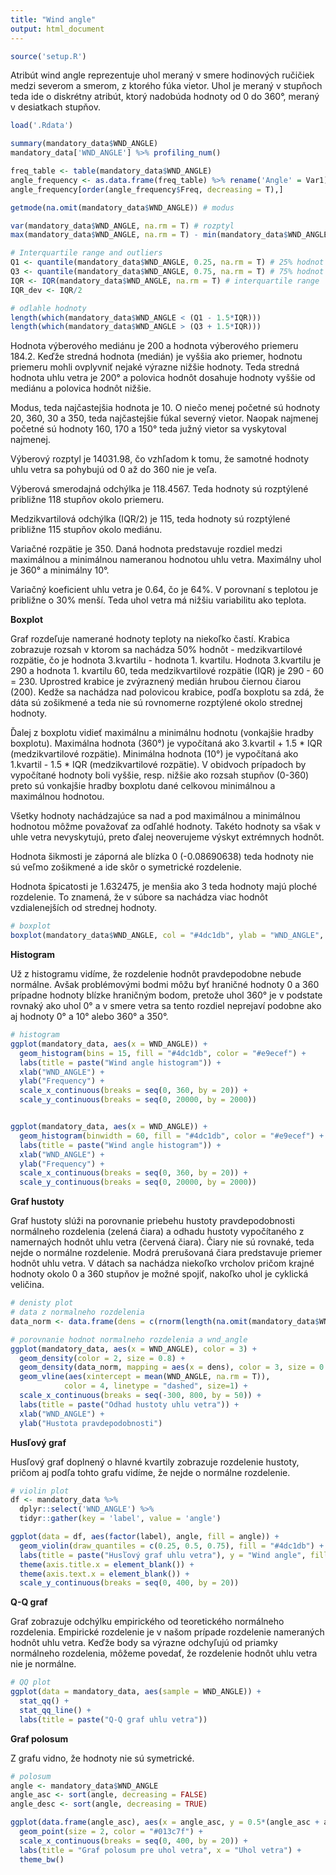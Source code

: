```yaml
---
title: "Wind angle"
output: html_document
---
```


```r
source('setup.R')
```

Atribút wind angle reprezentuje uhol meraný v smere hodinových ručičiek medzi severom a smerom, z ktorého fúka vietor. Uhol je meraný v stupňoch teda ide o diskrétny atribút, ktorý nadobúda hodnoty od 0 do 360°, meraný v desiatkach stupňov.

```r
load('.Rdata')

summary(mandatory_data$WND_ANGLE)
mandatory_data['WND_ANGLE'] %>% profiling_num()

freq_table <- table(mandatory_data$WND_ANGLE)
angle_frequency <- as.data.frame(freq_table) %>% rename('Angle' = Var1)
angle_frequency[order(angle_frequency$Freq, decreasing = T),]

getmode(na.omit(mandatory_data$WND_ANGLE)) # modus

var(mandatory_data$WND_ANGLE, na.rm = T) # rozptyl
max(mandatory_data$WND_ANGLE, na.rm = T) - min(mandatory_data$WND_ANGLE, na.rm = T) # variacne rozpatie

# Interquartile range and outliers
Q1 <- quantile(mandatory_data$WND_ANGLE, 0.25, na.rm = T) # 25% hodnot je mensich a 75% vacsich
Q3 <- quantile(mandatory_data$WND_ANGLE, 0.75, na.rm = T) # 75% hodnot je mensich a 25% vacsich
IQR <- IQR(mandatory_data$WND_ANGLE, na.rm = T) # interquartile range
IQR_dev <- IQR/2

# odlahle hodnoty
length(which(mandatory_data$WND_ANGLE < (Q1 - 1.5*IQR)))
length(which(mandatory_data$WND_ANGLE > (Q3 + 1.5*IQR)))

```

Hodnota výberového mediánu je 200 a hodnota výberového priemeru 184.2. Keďže stredná hodnota (medián) je vyššia ako priemer, hodnotu priemeru mohli ovplyvniť nejaké výrazne nižšie hodnoty. Teda stredná hodnota uhlu vetra je 200° a polovica hodnôt dosahuje hodnoty vyššie od mediánu a polovica hodnôt nižšie. 

Modus, teda najčastejšia hodnota je 10. O niečo menej početné sú hodnoty 20, 360, 30 a 350, teda najčastejšie fúkal severný vietor. Naopak najmenej početné sú hodnoty 160, 170 a 150° teda južný vietor sa vyskytoval najmenej.
 
Výberový rozptyl je 14031.98, čo vzhľadom k tomu, že samotné hodnoty uhlu vetra sa pohybujú od 0 až do 360 nie je veľa.

Výberová smerodajná odchýlka je 118.4567. Teda hodnoty sú rozptýlené približne 118 stupňov okolo priemeru.

Medzikvartilová odchýlka (IQR/2) je 115, teda hodnoty sú rozptýlené približne 115 stupňov okolo mediánu.

Variačné rozpätie je 350. Daná hodnota predstavuje rozdiel medzi maximálnou a minimálnou nameranou hodnotou uhlu vetra. Maximálny uhol je 360° a minimálny 10°. 

Variačný koeficient uhlu vetra je 0.64, čo je 64%. V porovnaní s teplotou je približne o 30% menší. Teda uhol vetra má nižšiu variabilitu ako teplota. 


**Boxplot**

Graf rozdeľuje namerané hodnoty teploty na niekoľko častí. Krabica zobrazuje rozsah v ktorom sa nachádza 50% hodnôt - medzikvartilové rozpätie, čo je hodnota 3.kvartilu - hodnota 1. kvartilu. Hodnota 3.kvartilu je 290 a hodnota 1. kvartilu 60, teda medzikvartilové rozpätie (IQR) je 290 - 60 = 230. Uprostred krabice je zvýraznený medián hrubou čiernou čiarou (200). Kedže sa nachádza nad polovicou krabice, podľa boxplotu sa zdá, že dáta sú zošikmené a teda nie sú rovnomerne rozptýlené okolo strednej hodnoty.

Ďalej z boxplotu vidieť maximálnu a minimálnu hodnotu (vonkajšie hradby boxplotu).
Maximálna hodnota (360°) je vypočítaná ako 3.kvartil + 1.5 * IQR (medzikvartilové rozpätie).
Minimálna hodnota (10°) je vypočítaná ako 1.kvartil - 1.5 * IQR (medzikvartilové rozpätie).
V obidvoch prípadoch by vypočítané hodnoty boli vyššie, resp. nižšie ako rozsah stupňov (0-360) preto sú vonkajšie hradby boxplotu dané celkovou minimálnou a maximálnou hodnotou.

Všetky hodnoty nachádzajúce sa nad a pod maximálnou a minimálnou hodnotou môžme považovať za odľahlé hodnoty. Takéto hodnoty sa však v uhle vetra nevyskytujú, preto ďalej neoverujeme výskyt extrémnych hodnôt.


Hodnota šikmosti je záporná ale blízka 0 (-0.08690638) teda hodnoty nie sú veľmo zošikmené a ide skôr o symetrické rozdelenie. 

Hodnota špicatosti je 1.632475, je menšia ako 3 teda hodnoty majú ploché rozdelenie. To znamená, že v súbore sa nachádza viac hodnôt vzdialenejších od strednej hodnoty.


```r

# boxplot
boxplot(mandatory_data$WND_ANGLE, col = "#4dc1db", ylab = "WND_ANGLE", main = "Wind angle boxplot")

```

**Histogram**

Už z histogramu vidíme, že rozdelenie hodnôt pravdepodobne nebude normálne. Avšak problémovými bodmi môžu byť hraničné hodnoty 0 a 360 prípadne hodnoty blízke hraničným bodom, pretože uhol 360° je v podstate rovnaký ako uhol 0° a v smere vetra sa tento rozdiel neprejaví podobne ako aj hodnoty 0° a 10° alebo 360° a 350°.

```r

# histogram
ggplot(mandatory_data, aes(x = WND_ANGLE)) + 
  geom_histogram(bins = 15, fill = "#4dc1db", color = "#e9ecef") +
  labs(title = paste("Wind angle histogram")) +
  xlab("WND_ANGLE") +
  ylab("Frequency") +
  scale_x_continuous(breaks = seq(0, 360, by = 20)) +
  scale_y_continuous(breaks = seq(0, 20000, by = 2000))


ggplot(mandatory_data, aes(x = WND_ANGLE)) + 
  geom_histogram(binwidth = 60, fill = "#4dc1db", color = "#e9ecef") +
  labs(title = paste("Wind angle histogram")) +
  xlab("WND_ANGLE") +
  ylab("Frequency") +
  scale_x_continuous(breaks = seq(0, 360, by = 20)) +
  scale_y_continuous(breaks = seq(0, 20000, by = 2000))

```


**Graf hustoty**

Graf hustoty slúži na porovnanie priebehu hustoty pravdepodobnosti normálneho rozdelenia (zelená čiara) a odhadu hustoty vypočítaného z namernaých hodnôt uhlu vetra (červená čiara). Čiary nie sú rovnaké, teda nejde o normálne rozdelenie. Modrá prerušovaná čiara predstavuje priemer hodnôt uhlu vetra. V dátach sa nachádza niekoľko vrcholov pričom krajné hodnoty okolo 0 a 360 stupňov je možné spojiť, nakoľko uhol je cyklická  veličina.

```r

# denisty plot 
# data z normalneho rozdelenia
data_norm <- data.frame(dens = c(rnorm(length(na.omit(mandatory_data$WND_ANGLE)), mean(mandatory_data$WND_ANGLE, na.rm = T), sd(mandatory_data$WND_ANGLE, na.rm = T))))

# porovnanie hodnot normalneho rozdelenia a wnd_angle
ggplot(mandatory_data, aes(x = WND_ANGLE), color = 3) + 
  geom_density(color = 2, size = 0.8) +
  geom_density(data_norm, mapping = aes(x = dens), color = 3, size = 0.8) +
  geom_vline(aes(xintercept = mean(WND_ANGLE, na.rm = T)),
            color = 4, linetype = "dashed", size=1) +
  scale_x_continuous(breaks = seq(-300, 800, by = 50)) +
  labs(title = paste("Odhad hustoty uhlu vetra")) +
  xlab("WND_ANGLE") +
  ylab("Hustota pravdepodobnosti")

```

**Husľový graf**

Husľový graf doplnený o hlavné kvartily zobrazuje rozdelenie hustoty, pričom aj podľa tohto grafu vidíme, že nejde o normálne rozdelenie. 

```r

# violin plot
df <- mandatory_data %>%
  dplyr::select('WND_ANGLE') %>%
  tidyr::gather(key = 'label', value = 'angle')

ggplot(data = df, aes(factor(label), angle, fill = angle)) +
  geom_violin(draw_quantiles = c(0.25, 0.5, 0.75), fill = "#4dc1db") +
  labs(title = paste("Husľový graf uhlu vetra"), y = "Wind angle", fill = "angle") +
  theme(axis.title.x = element_blank()) +
  theme(axis.text.x = element_blank()) +
  scale_y_continuous(breaks = seq(0, 400, by = 20)) 

```

**Q-Q graf**

Graf zobrazuje odchýlku empirického od teoretického normálneho rozdelenia. Empirické rozdelenie je v našom prípade rozdelenie nameraných hodnôt uhlu vetra. Keďže body sa výrazne odchyľujú od priamky normálneho rozdelenia, môžeme povedať, že rozdelenie hodnôt uhlu vetra nie je normálne.

```r

# QQ plot
ggplot(data = mandatory_data, aes(sample = WND_ANGLE)) +
  stat_qq() + 
  stat_qq_line() +
  labs(title = paste("Q-Q graf uhlu vetra"))

```

**Graf polosum**

Z grafu vidno, že hodnoty nie sú symetrické.

```r

# polosum
angle <- mandatory_data$WND_ANGLE
angle_asc <- sort(angle, decreasing = FALSE)
angle_desc <- sort(angle, decreasing = TRUE)

ggplot(data.frame(angle_asc), aes(x = angle_asc, y = 0.5*(angle_asc + angle_desc))) + 
  geom_point(size = 2, color = "#013c7f") +
  scale_x_continuous(breaks = seq(0, 400, by = 20)) +
  labs(title = "Graf polosum pre uhol vetra", x = "Uhol vetra") +
  theme_bw()

```

